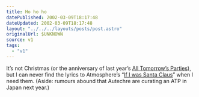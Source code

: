 ```yaml
---
title: Ho ho ho
datePublished: 2002-03-09T18:17:48
dateUpdated: 2002-03-09T18:17:48
layout: "../../../layouts/posts/post.astro"
originalUrl: $UNKNOWN
source: v1
tags:
  - "v1"
---
```


It&#8217;s not Christmas (or the anniversary of last year&#8217;s [All Tomorrow&#8217;s Parties][1]), but I can never find the lyrics to Atmosphere&#8217;s &#8220;[If I was Santa Claus][2]&#8221; when I need them. (Aside: rumours abound that Autechre are curating an ATP in Japan next year.)

[1]: http://www.wayahead.com/atp/
[2]: http://www.ohhla.com/anonymous/atmos/lucyford/wassanta.atm.txt
